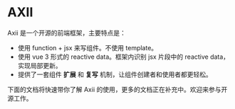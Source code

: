 # AXII

Axii 是一个开源的前端框架，主要特点是：
 - 使用 function + jsx 来写组件。不使用 template。
 - 使用 vue 3 形式的 reactive data。框架内识别 jsx 片段中的 reactive data，实现局部更新。
 - 提供了一套组件 **扩展** 和 **复写** 机制，让组件创建者和使用者都更轻松。

下面的文档将快速带你了解 Axii 的使用，更多的文档正在补充中。欢迎来参与开源工作。